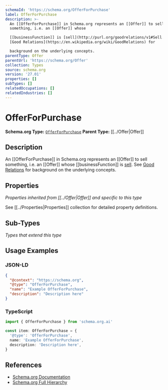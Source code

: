 ```yaml
---
schemaId: 'https://schema.org/OfferForPurchase'
label: OfferForPurchase
description: >-
  An [[OfferForPurchase]] in Schema.org represents an [[Offer]] to sell
  something, i.e. an [[Offer]] whose

  [[businessFunction]] is [sell](http://purl.org/goodrelations/v1#Sell.). See
  [Good Relations](https://en.wikipedia.org/wiki/GoodRelations) for

  background on the underlying concepts.
parentType: Offer
parentUrl: 'https://schema.org/Offer'
collection: Types
source: schema.org
version: '27.01'
properties: []
subTypes: []
relatedOccupations: []
relatedIndustries: []
---
```

# OfferForPurchase

**Schema.org Type:** [`OfferForPurchase`](https://schema.org/OfferForPurchase)
**Parent Type:** [[../Offer|Offer]]

## Description

An [[OfferForPurchase]] in Schema.org represents an [[Offer]] to sell something, i.e. an [[Offer]] whose
[[businessFunction]] is [sell](http://purl.org/goodrelations/v1#Sell.). See [Good Relations](https://en.wikipedia.org/wiki/GoodRelations) for
background on the underlying concepts.

## Properties

*Properties inherited from [[../Offer|Offer]] and specific to this type*

See [[../Properties|Properties]] collection for detailed property definitions.

## Sub-Types

*Types that extend this type*

## Usage Examples

### JSON-LD

```json
{
  "@context": "https://schema.org",
  "@type": "OfferForPurchase",
  "name": "Example OfferForPurchase",
  "description": "Description here"
}
```

### TypeScript

```typescript
import { OfferForPurchase } from 'schema.org.ai'

const item: OfferForPurchase = {
  '@type': 'OfferForPurchase',
  name: 'Example OfferForPurchase',
  description: 'Description here',
}
```

## References

- [Schema.org Documentation](https://schema.org/OfferForPurchase)
- [Schema.org Full Hierarchy](https://schema.org/docs/full.html)
